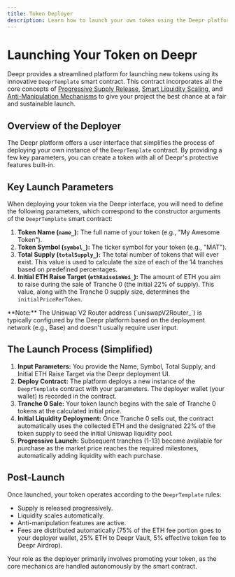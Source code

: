 ```yaml
---
title: Token Deployer
description: Learn how to launch your own token using the Deepr platform and its fair launch template contract.
---
```



# Launching Your Token on Deepr

Deepr provides a streamlined platform for launching new tokens using its innovative `DeeprTemplate` smart contract. This contract incorporates all the core concepts of [Progressive Supply Release](../core-concepts/progressive-supply), [Smart Liquidity Scaling](../core-concepts/smart-liquidity), and [Anti-Manipulation Mechanisms](../core-concepts/anti-manipulation) to give your project the best chance at a fair and sustainable launch.

## Overview of the Deployer

The Deepr platform offers a user interface that simplifies the process of deploying your own instance of the `DeeprTemplate` contract. By providing a few key parameters, you can create a token with all of Deepr's protective features built-in.

## Key Launch Parameters

When deploying your token via the Deepr interface, you will need to define the following parameters, which correspond to the constructor arguments of the `DeeprTemplate` smart contract:

1.  **Token Name (`name_`):** The full name of your token (e.g., "My Awesome Token").
2.  **Token Symbol (`symbol_`):** The ticker symbol for your token (e.g., "MAT").
3.  **Total Supply (`totalSupply_`):** The total number of tokens that will ever exist. This value is used to calculate the size of each of the 14 tranches based on predefined percentages.
4.  **Initial ETH Raise Target (`ethRaiseinWei_`):** The amount of ETH you aim to raise during the sale of Tranche 0 (the initial 22% of supply). This value, along with the Tranche 0 supply size, determines the `initialPricePerToken`.

<Callout type="info">
  **Note:** The Uniswap V2 Router address (`uniswapV2Router_`) is typically configured by the Deepr platform based on the deployment network (e.g., Base) and doesn't usually require user input.
</Callout>

## The Launch Process (Simplified)

1.  **Input Parameters:** You provide the Name, Symbol, Total Supply, and Initial ETH Raise Target via the Deepr deployment UI.
2.  **Deploy Contract:** The platform deploys a new instance of the `DeeprTemplate` contract with your parameters. The deployer wallet (your wallet) is recorded in the contract.
3.  **Tranche 0 Sale:** Your token launch begins with the sale of Tranche 0 tokens at the calculated initial price.
4.  **Initial Liquidity Deployment:** Once Tranche 0 sells out, the contract automatically uses the collected ETH and the designated 22% of the token supply to seed the initial Uniswap liquidity pool.
5.  **Progressive Launch:** Subsequent tranches (1-13) become available for purchase as the market price reaches the required milestones, automatically adding liquidity with each purchase.

## Post-Launch

Once launched, your token operates according to the `DeeprTemplate` rules:

-   Supply is released progressively.
-   Liquidity scales automatically.
-   Anti-manipulation features are active.
-   Fees are distributed automatically (75% of the ETH fee portion goes to your deployer wallet, 25% ETH to Deepr Vault, 5% effective token fee to Deepr Airdrop).

Your role as the deployer primarily involves promoting your token, as the core mechanics are handled autonomously by the smart contract. 